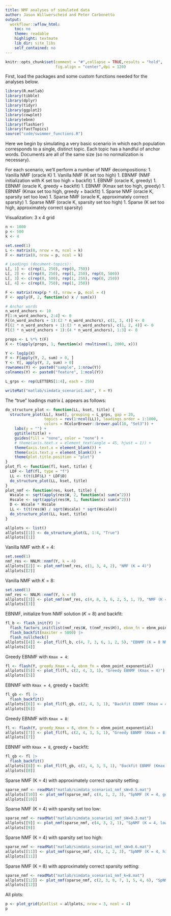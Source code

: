 ```yaml
---
title: NMF analyses of simulated data
author: Jason Willwerscheid and Peter Carbonetto
output:
  workflowr::wflow_html:
    toc: no
    theme: readable
    highlight: textmate
    lib_dir: site_libs
    self_contained: no
---
```


```r
knitr::opts_chunk$set(comment = "#",collapse = TRUE,results = "hold",
                      fig.align = "center",dpi = 120)
```

First, load the packages and some custom functions needed for the
analyses below.

```r
library(R.matlab)
library(tibble)
library(dplyr)
library(tidyr)
library(ggplot2)
library(cowplot)
library(ebnm)
library(flashier)
library(fastTopics)
source("code/swimmer_functions.R")
```

Here we begin by simulating a very basic scenario in which each population corresponds to a single, distinct topic. Each topic has a handful of anchor words. Documents are all of the same size (so no normalization is necessary).

For each scenario, we'll perform a number of NMF decompositions:
1. Vanilla NMF (oracle K)
1. Vanilla NMF (K set too high)
1. EBNMF (NMF initialization with K set too high + backfit)
1. EBNMF (oracle K, greedy) 
1. EBNMF (oracle K, greedy + backfit)
1. EBNMF (Kmax set too high, greedy)
1. EBNMF (Kmax set too high, greedy + backfit)
1. Sparse NMF (oracle K, sparsity set too low)
1. Sparse NMF (oracle K, approximately correct sparsity)
1. Sparse NMF (oracle K, sparsity set too high)
1. Sparse (K set too high, approximately correct sparsity)

Visualization: 3 x 4 grid

```r
n <- 1000
p <- 500
k <- 4

set.seed(1)
L <- matrix(0, nrow = n, ncol = k)
F <- matrix(0, nrow = p, ncol = k)

# Loadings (document-topics):
L[, 1] <- c(rep(1, 250), rep(0, 750))
L[, 2] <- c(rep(0, 250), rep(1, 250), rep(0, 500))
L[, 3] <- c(rep(0, 500), rep(1, 250), rep(0, 250))
L[, 4] <- c(rep(0, 750), rep(1, 250))

F <- matrix(rexp(p * 4), nrow = p, ncol = 4)
F <- apply(F, 2, function(x) x / sum(x))

# Anchor words
n_word_anchors <- 10
F[1:n_word_anchors, 2:4] <- 0
F[(n_word_anchors + 1):(2 * n_word_anchors), c(1, 3, 4)] <- 0
F[(2 * n_word_anchors + 1):(3 * n_word_anchors), c(1, 2, 4)] <- 0
F[(3 * n_word_anchors + 1):(4 * n_word_anchors), 1:3] <- 0

props <- L %*% t(F)
X <- t(apply(props, 1, function(x) rmultinom(1, 2000, x)))

Y <- log1p(X)
F <- F[apply(Y, 2, sum) > 0, ]
Y <- Y[, apply(Y, 2, sum) > 0]
rownames(Y) <- paste0("sample", 1:nrow(Y))
colnames(Y) <- paste0("feature", 1:ncol(Y))

L_grps <- rep(LETTERS[1:4], each = 250)

writeMat("matlab/simdata_scenario1.mat", Y = Y)
```

The "true" loadings matrix $L$ appears as follows:

```r
do_structure_plot <- function(LL, kset, title) {
  structure_plot(LL[, kset], grouping = L_grps, gap = 20, 
                 topics = rev(1:ncol(LL)), loadings_order = 1:1000,
                 colors = RColorBrewer::brewer.pal(10, "Set3")) +
    labs(y = "") +
    ggtitle(title) +
    guides(fill = "none", color = "none") +
    # theme(axis.text.x = element_text(angle = 45, hjust = 1)) +
    theme(axis.text.x = element_blank()) +
    theme(axis.text.y = element_blank()) +
    theme(plot.title.position = "plot")
}
plot_fl <- function(fl, kset, title) {
  LDF <- ldf(fl, type = "f")
  LL <- t(t(LDF$L) * LDF$D)
  do_structure_plot(LL, kset, title)
}
plot_nmf <- function(res, kset, title) {
  Wscale <- sqrt(apply(res$W, 2, function(x) sum(x^2)))
  Hscale <- sqrt(apply(res$H, 1, function(x) sum(x^2)))
  D <- Wscale * Hscale
  LL <- t(t(res$W) / sqrt(Wscale) * sqrt(Hscale))
  do_structure_plot(LL, kset, title)
}

allplots <- list()
allplots[[1]] <- do_structure_plot(L, 1:4, "True")
allplots[[1]]
```

Vanilla NMF with $K = 4$:

```r
set.seed(1)
nmf_res <- NNLM::nnmf(Y, k = 4)
allplots[[2]] <- plot_nmf(nmf_res, c(1, 3, 4, 2), "NMF (K = 4)")
allplots[[2]]
```

Vanilla NMF with $K = 8$:

```r
set.seed(1)
nmf_res <- NNLM::nnmf(Y, k = 8)
allplots[[3]] <- plot_nmf(nmf_res, c(4, 8, 3, 6, 2, 5, 1, 7), "NMF (K = 8)")
allplots[[3]]
```

EBNMF, initialize from NMF solution ($K = 8$) and backfit:

```r
fl_b <- flash_init(Y) |>
  flash_factors_init(list(nmf_res$W, t(nmf_res$H)), ebnm_fn = ebnm_point_exponential) |>
  flash_backfit(maxiter = 5000) |>
  flash_nullcheck()
allplots[[4]] <- plot_fl(fl_b, c(4, 7, 3, 6, 1, 2, 5), "EBNMF (K = 8 NMF init)") 
allplots[[4]]
```

Greedy EBNMF with `Kmax = 4`:

```r
fl <- flash(Y, greedy_Kmax = 4, ebnm_fn = ebnm_point_exponential)
allplots[[5]] <- plot_fl(fl, c(2, 4, 3, 1), "Greedy EBNMF (Kmax = 4)")
allplots[[5]]
```

EBNMF with `Kmax = 4`, greedy + backfit:

```r
fl_gb <- fl |> 
  flash_backfit() 
allplots[[6]] <- plot_fl(fl_gb, c(2, 4, 3, 1), "Backfit EBNMF (Kmax = 4)") 
allplots[[6]]
```

Greedy EBNMF with `Kmax = 8`:

```r
fl <- flash(Y, greedy_Kmax = 8, ebnm_fn = ebnm_point_exponential)
allplots[[7]] <- plot_fl(fl, c(2, 4, 3, 5, 1), "Greedy EBNMF (Kmax = 8)")
allplots[[7]]
```

EBNMF with `Kmax = 8`, greedy + backfit:

```r
fl_gb <- fl |> 
  flash_backfit() 
allplots[[8]] <- plot_fl(fl_gb, c(2, 4, 3, 5, 1), "Backfit EBNMF (Kmax = 8)") 
allplots[[8]]
```

Sparse NMF (K = 4) with approximately correct sparsity setting:

```r
sparse_nmf <- readMat("matlab/simdata_scenario1_nmf_sW=0.5.mat")
allplots[[10]] <- plot_nmf(sparse_nmf, c(4, 1, 2, 3), "SpNMF (K = 4, good spars)")
allplots[[10]]
```



Sparse NMF (K = 4) with sparsity set too low:

```r
sparse_nmf <- readMat("matlab/simdata_scenario1_nmf_sW=0.3.mat")
allplots[[9]] <- plot_nmf(sparse_nmf, c(4, 3, 2, 1), "SpNMF (K = 4, low spars)")
allplots[[9]]
```

Sparse NMF (K = 4) with sparsity set too high:

```r
sparse_nmf <- readMat("matlab/simdata_scenario1_nmf_sW=0.6.mat")
allplots[[11]] <- plot_nmf(sparse_nmf, c(4, 1, 2, 3), "SpNMF (K = 4, high spars)")
allplots[[11]]
```

Sparse NMF (K = 8) with approximately correct sparsity setting:

```r
sparse_nmf <- readMat("matlab/simdata_scenario1_nmf_k=8.mat")
allplots[[12]] <- plot_nmf(sparse_nmf, c(2, 3, 8, 7, 1, 5, 4, 6), "SpNMF (K = 8, good spars)")
allplots[[12]]
```

All plots:

```r
p <- plot_grid(plotlist = allplots, nrow = 3, ncol = 4)
p
```

